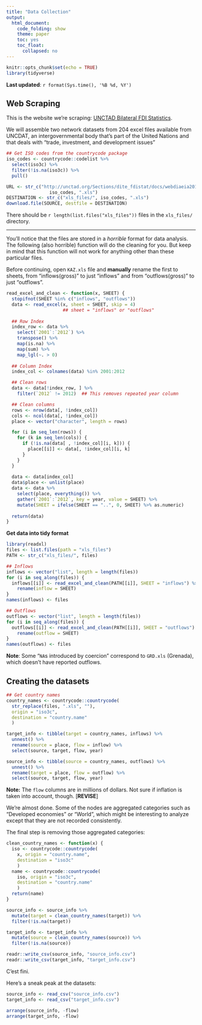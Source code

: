 ```yaml
---
title: "Data Collection"
output: 
  html_document:
    code_folding: show
    theme: paper
    toc: yes
    toc_float: 
      collapsed: no
---
```


```r
knitr::opts_chunk$set(echo = TRUE)
library(tidyverse)
```

**Last updated**: `r format(Sys.time(), '%B %d, %Y')`

## Web Scraping

This is the website we're scraping: [UNCTAD Bilateral FDI Statistics](http://unctad.org/en/Pages/DIAE/FDI%20Statistics/FDI-Statistics-Bilateral.aspx).

We will assemble two network datasets from 204 excel files available from UNCDAT, an intergovernmental body that's part of the United Nations and that deals with "trade, investment, and development issues"

```r
## Get ISO codes from the countrycode package
iso_codes <- countrycode::codelist %>% 
  select(iso3c) %>% 
  filter(!is.na(iso3c)) %>% 
  pull()

URL <- str_c("http://unctad.org/Sections/dite_fdistat/docs/webdiaeia2014d3_",
                iso_codes, ".xls")
DESTINATION <- str_c("xls_files/", iso_codes, ".xls")
download.file(SOURCE, destfile = DESTINATION)
```

There should be `r length(list.files("xls_files"))` files in the `xls_files/` directory.

***

You'll notice that the files are stored in a *horrible* format for data analysis. The following (also horrible) function will do the cleaning for you. But keep in mind that this function will not work for anything other than these particular files.

Before continuing, open `KAZ.xls` file and **manually** rename the first to sheets, from "inflows(gross)" to just "inflows" and from "outflows(gross)" to just "outflows".

```r
read_excel_and_clean <- function(x, SHEET) {
  stopifnot(SHEET %in% c("inflows", "outflows"))
  data <- read_excel(x, sheet = SHEET, skip = 4) 
                     ## sheet = "inflows" or "outflows"
  
  ## Row Index
  index_row <- data %>% 
    select(`2001`:`2012`) %>% 
    transpose() %>% 
    map(is.na) %>% 
    map(sum) %>% 
    map_lgl(~. > 0)
  
  ## Column Index
  index_col <- colnames(data) %in% 2001:2012

  ## Clean rows
  data <- data[!index_row, ] %>% 
    filter(`2012` != 2012)  ## This removes repeated year column

  ## Clean columns
  rows <- nrow(data[, !index_col])
  cols <- ncol(data[, !index_col])
  place <- vector("character", length = rows)

  for (i in seq_len(rows)) {
    for (k in seq_len(cols)) {
      if (!is.na(data[ , !index_col][i, k])) {
        place[[i]] <- data[, !index_col][i, k]
      }
    }
  }
  
  data <- data[index_col]
  data$place <- unlist(place)
  data <- data %>% 
    select(place, everything()) %>% 
    gather(`2001`:`2012`, key = year, value = SHEET) %>% 
    mutate(SHEET = ifelse(SHEET == "..", 0, SHEET) %>% as.numeric)
  
  return(data)
}
```

**Get data into tidy format**

```r
library(readxl)
files <- list.files(path = "xls_files")
PATH <- str_c("xls_files/", files)

## Inflows
inflows <- vector("list", length = length(files))
for (i in seq_along(files)) {
  inflows[[i]] <- read_excel_and_clean(PATH[[i]], SHEET = "inflows") %>% 
    rename(inflow = SHEET)
}
names(inflows) <- files

## Outflows
outflows <- vector("list", length = length(files))
for (i in seq_along(files)) {
  outflows[[i]] <- read_excel_and_clean(PATH[[i]], SHEET = "outflows") %>% 
    rename(outflow = SHEET)
}
names(outflows) <- files
```

**Note**: Some "`NA`s introduced by coercion" correspond to `GRD.xls` (Grenada), which doesn't have reported outflows.

## Creating the datasets

```r
## Get country names
country_names <- countrycode::countrycode(
  str_replace(files, ".xls", ""), 
  origin = "iso3c", 
  destination = "country.name"
  )

target_info <- tibble(target = country_names, inflows) %>% 
  unnest() %>% 
  rename(source = place, flow = inflow) %>% 
  select(source, target, flow, year)

source_info <- tibble(source = country_names, outflows) %>% 
  unnest() %>% 
  rename(target = place, flow = outflow) %>% 
  select(source, target, flow, year)
```

**Note:** The `flow` columns are in millions of dollars. Not sure if inflation is taken into account, though. [**REVISE**]

We're almost done. Some of the nodes are aggregated categories such as "Developed economies" or "World", which might be interesting to analyze except that they are not recorded consistently. 

The final step is removing those aggregated categories:

```r
clean_country_names <- function(x) {
  iso <- countrycode::countrycode(
    x, origin = "country.name", 
    destination = "iso3c"
    )
  name <- countrycode::countrycode(
    iso, origin = "iso3c", 
    destination = "country.name"
    )
  return(name)
}

source_info <- source_info %>%
  mutate(target = clean_country_names(target)) %>% 
  filter(!is.na(target))

target_info <- target_info %>% 
  mutate(source = clean_country_names(source)) %>% 
  filter(!is.na(source))

readr::write_csv(source_info, "source_info.csv")
readr::write_csv(target_info, "target_info.csv")
```

C'est fini. 

Here's a sneak peak at the datasets:

```r
source_info <- read_csv("source_info.csv")
target_info <- read_csv("target_info.csv")

arrange(source_info, -flow)
arrange(target_info, -flow)
```

